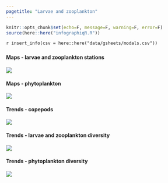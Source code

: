 ```yaml
---
pagetitle: "Larvae and zooplankton"
---
```


```r
knitr::opts_chunk$set(echo=F, message=F, warning=F, error=F)
source(here::here("infographiqR.R"))
```

`r insert_info(csv = here::here("data/gsheets/modals.csv"))`


### {.tabset}

#### Maps - larvae and zooplankton stations

![](figures/S.LR.Q15.3 - Map Pelagic larvae and zooplankton species richness, diversity and evenness.jpg)

#### Maps - phytoplankton

![](figures/S.LR.Q15.2 - Map Diatom and dinoflagellate species richness anomalies for 2009-2016 offshore of Newport OR.jpg)

#### Trends - copepods

![](figures/S.LR.13.1 - Copepod Biomass 1996-2020.jpg)

#### Trends - larvae and zooplankton diversity

![](figures/S.LR.Q15.3 - Figure Pelagic larvae and zooplankton species richness, diversity and evenness.jpg)

#### Trends - phytoplankton diversity

![](figures/S.LR.Q15.2 - Figure Diatom and dinoflagellate species richness anomalies for 2009-2016 offshore of Newport OR.jpg)
